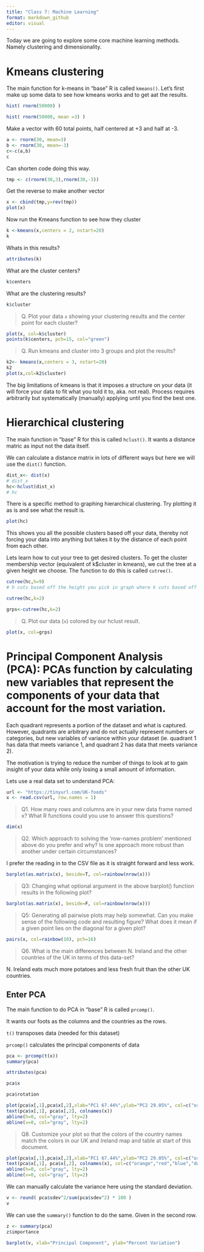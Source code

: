 ```yaml
---
title: "Class 7: Machine Learning"
format: markdown_github
editor: visual
---
```


Today we are going to explore some core machine learning methods. Namely clustering and dimensionality.

# Kmeans clustering

The main function for k-means in "base" R is called `kmeans()`. Let's first make up some data to see how kmeans works and to get aat the results.

```r
hist( rnorm(50000) )

hist( rnorm(50000, mean =3) )
```

Make a vector with 60 total points, half centered at +3 and half at -3.

```r
a <- rnorm(30, mean=3)
b <- rnorm(30, mean=-3)
c<-c(a,b)
c
```

Can shorten code doing this way.

```r
tmp <- c(rnorm(30,3),rnorm(30,-3))
```

Get the reverse to make another vector

```r
x <- cbind(tmp,y=rev(tmp))
plot(x)
```

Now run the Kmeans function to see how they cluster

```r
k <-kmeans(x,centers = 2, nstart=20)
k
```

Whats in this results?

```r
attributes(k)
```

What are the cluster centers?

```r
k$centers
```

What are the clustering results?

```r
k$cluster
```

> Q. Plot your data `x` showing your clustering results and the center point for each cluster?

```r
plot(x, col=k$cluster)
points(k$centers, pch=15, col="green")
```

> Q. Run kmeans and cluster into 3 groups and plot the results?

```r
k2<- kmeans(x,centers = 3, nstart=20)
k2
plot(x,col=k2$cluster)
```

The big limitations of kmeans is that it imposes a structure on your data (it will force your data to fit what you told it to, aka. not real). Process requires arbitrarily but systematically (manually) applying until you find the best one.

# Hierarchical clustering

The main function in "base" R for this is called `hclust()`. It wants a distance matric as input not the data itself.

We can calculate a distance matrix in lots of different ways but here we will use the `dist()` function.

```r
dist_x<- dist(x)
# dist_x
hc<-hclust(dist_x)
# hc
```

There is a specific method to graphing hierarchical clustering. Try plotting it as is and see what the result is.

```r
plot(hc)
```

This shows you all the possible clusters based off your data, thereby not forcing your data into anything but takes it by the distance of each point from each other.

Lets learn how to cut your tree to get desired clusters. To get the cluster membership vector (equivalent of k\$cluster in kmeans), we cut the tree at a given height we choose. The function to do this is called `cutree()`.

```r
cutree(hc,h=9) 
# h cuts based off the height you pick in graph where k cuts based off the cluster you want
```

```r
cutree(hc,k=2) 
```

```r
grps<-cutree(hc,k=2)
```

> Q. Plot our data (`x`) colored by our hclust result.

```r
plot(x, col=grps)
```

# Principal Component Analysis (PCA): PCAs function by calculating new variables that represent the components of your data that account for the most variation.

Each quadrant represents a portion of the dataset and what is captured. However, quadrants are arbitrary and do not actually represent numbers or categories, but new variables of variance within your dataset (ie. quadrant 1 has data that meets variance 1, and quadrant 2 has data that meets variance 2).

The motivation is trying to reduce the number of things to look at to gain insight of your data while only losing a small amount of information.

Lets use a real data set to understand PCA:

```r
url <- "https://tinyurl.com/UK-foods"
x <- read.csv(url, row.names = 1)
```

> Q1. How many rows and columns are in your new data frame named x? What R functions could you use to answer this questions?

```r
dim(x)
```

> Q2. Which approach to solving the ‘row-names problem’ mentioned above do you prefer and why? Is one approach more robust than another under certain circumstances?

I prefer the reading in to the CSV file as it is straight forward and less work.

```r
barplot(as.matrix(x), beside=T, col=rainbow(nrow(x)))
```

> Q3: Changing what optional argument in the above barplot() function results in the following plot?

```r
barplot(as.matrix(x), beside=F, col=rainbow(nrow(x)))
```

> Q5: Generating all pairwise plots may help somewhat. Can you make sense of the following code and resulting figure? What does it mean if a given point lies on the diagonal for a given plot?

```r
pairs(x, col=rainbow(10), pch=16) 
```

> Q6. What is the main differences between N. Ireland and the other countries of the UK in terms of this data-set?

N. Ireland eats much more potatoes and less fresh fruit than the other UK countries.

## Enter PCA

The main function to do PCA in "base" R is called `prcomp()`.

It wants our foots as the columns and the countries as the rows.

`t()` transposes data (needed for this dataset)

`prcomp()` calculates the principal components of data

```r
pca <- prcomp(t(x))
summary(pca)
```

```r
attributes(pca)
```

```r
pca$x
```

```r
pca$rotation
```

```r
plot(pca$x[,1],pca$x[,2],xlab="PC1 67.44%",ylab="PC2 29.05%", col=c("orange","red","blue","darkgreen"),pch=15)
text(pca$x[,1], pca$x[,2], colnames(x))
abline(h=0, col="gray", lty=2)
abline(v=0, col="gray", lty=2)
```

> Q8. Customize your plot so that the colors of the country names match the colors in our UK and Ireland map and table at start of this document.

```r
plot(pca$x[,1],pca$x[,2],xlab="PC1 67.44%",ylab="PC2 29.05%", col=c("orange","red","blue","darkgreen"))
text(pca$x[,1], pca$x[,2], colnames(x), col=c("orange","red","blue","darkgreen"))
abline(h=0, col="gray", lty=2)
abline(v=0, col="gray", lty=2)
```

We can manually calculate the variance here using the standard deviation.

```r
v <- round( pca$sdev^2/sum(pca$sdev^2) * 100 )
v
```

We can use the `summary()` function to do the same. Given in the second row.

```r
z <- summary(pca)
z$importance
```

```r
barplot(v, xlab="Principal Component", ylab="Percent Variation")
```
